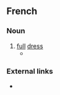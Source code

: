 ==French==

===Noun===
{{fr-noun|head=[[grande]] [[parure]]|f|grandes parures}}

# [[full]] [[dress]]
#* {{rfquote|lang=fr}}

===External links===
* {{R:TLFi}}